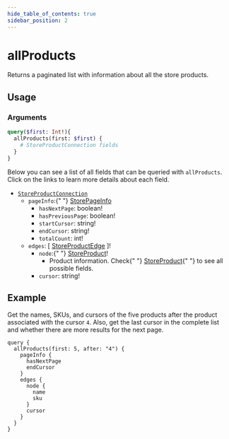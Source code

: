 ```yaml
---
hide_table_of_contents: true
sidebar_position: 2
---
```



# allProducts

Returns a paginated list with information about all the store products.

## Usage

<div className="lg:grid grid-cols-2 gap-20 pt-5">

<div>

<h3 className="mb-4">Arguments</h3>

<PropsComponent
  name="first"
  type="Int"
  description="	Number of items that should return from the complete result list."
  required="true"
/>

<PropsComponent
  name="after"
  type="String"
  description="Product pagination argument, indicating the cursor corresponding to the item after which the results should be fetched."
/>

</div>
<div>

<Tabs>
  <TabItem value="query" label="Query" default>

```graphql
query($first: Int!){
  allProducts(first: $first) {
    # StoreProductConnection fields
  }
}
```

</TabItem>

<TabItem value="response" label="Response">

Below you can see a list of all fields that can be queried with `allProducts`. Click on the links to learn more details about each field.

<ul>
  <li>
    <a href="/reference/api/objects#storeproductconnection">
      <code>StoreProductConnection</code>
    </a>
    <ul>
      <li>
        <code>pageInfo</code>:{" "}
        <a href="/reference/api/objects/#storepageinfo">StorePageInfo</a>
        <ul>
          <li>
            <code>hasNextPage</code>: boolean!
          </li>
          <li>
            <code>hasPreviousPage</code>: boolean!
          </li>
          <li>
            <code>startCursor</code>: string!
          </li>
          <li>
            <code>endCursor</code>: string!
          </li>
          <li>
            <code>totalCount</code>: int!
          </li>
        </ul>
      </li>
      <li>
        <code>edges</code>: [
        <a href="/reference/api/objects/#storeproductedge">StoreProductEdge</a>
        ]!
        <ul>
          <li>
            <code>node</code>:{" "}
            <a href="/reference/api/objects/#storeproduct">StoreProduct</a>!
            <ul>
              <li>
                Product information. Check{" "}
                <a href="/reference/api/objects/#storeproduct">StoreProduct</a>{" "}
                to see all possible fields.
              </li>
            </ul>
          </li>
          <li>
            <code>cursor</code>: string!
          </li>
        </ul>
      </li>
    </ul>
  </li>
</ul>

</TabItem>
</Tabs>
</div>
</div>

## Example

Get the names, SKUs, and cursors of the five products after the product associated with the cursor `4`. Also, get the last cursor in the complete list and whether there are more results for the next page.

```gql
query {
  allProducts(first: 5, after: "4") {
    pageInfo {
      hasNextPage
      endCursor
    }
    edges {
      node {
        name
        sku
      }
      cursor
    }
  }
}
```
